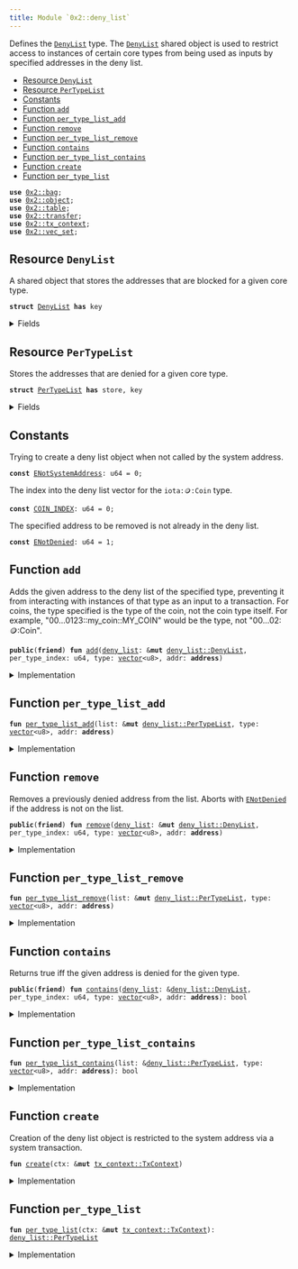 ```yaml
---
title: Module `0x2::deny_list`
---
```


Defines the <code><a href="../iota-framework/deny_list.md#0x2_deny_list_DenyList">DenyList</a></code> type. The <code><a href="../iota-framework/deny_list.md#0x2_deny_list_DenyList">DenyList</a></code> shared object is used to restrict access to
instances of certain core types from being used as inputs by specified addresses in the deny
list.


-  [Resource `DenyList`](#0x2_deny_list_DenyList)
-  [Resource `PerTypeList`](#0x2_deny_list_PerTypeList)
-  [Constants](#@Constants_0)
-  [Function `add`](#0x2_deny_list_add)
-  [Function `per_type_list_add`](#0x2_deny_list_per_type_list_add)
-  [Function `remove`](#0x2_deny_list_remove)
-  [Function `per_type_list_remove`](#0x2_deny_list_per_type_list_remove)
-  [Function `contains`](#0x2_deny_list_contains)
-  [Function `per_type_list_contains`](#0x2_deny_list_per_type_list_contains)
-  [Function `create`](#0x2_deny_list_create)
-  [Function `per_type_list`](#0x2_deny_list_per_type_list)


<pre><code><b>use</b> <a href="../iota-framework/bag.md#0x2_bag">0x2::bag</a>;
<b>use</b> <a href="../iota-framework/object.md#0x2_object">0x2::object</a>;
<b>use</b> <a href="../iota-framework/table.md#0x2_table">0x2::table</a>;
<b>use</b> <a href="../iota-framework/transfer.md#0x2_transfer">0x2::transfer</a>;
<b>use</b> <a href="../iota-framework/tx_context.md#0x2_tx_context">0x2::tx_context</a>;
<b>use</b> <a href="../iota-framework/vec_set.md#0x2_vec_set">0x2::vec_set</a>;
</code></pre>



<Link id="0x2_deny_list_DenyList"></Link>

## Resource `DenyList`

A shared object that stores the addresses that are blocked for a given core type.


<pre><code><b>struct</b> <a href="../iota-framework/deny_list.md#0x2_deny_list_DenyList">DenyList</a> <b>has</b> key
</code></pre>



<details>
<summary>Fields</summary>


<dl>
<dt>
<code>id: <a href="../iota-framework/object.md#0x2_object_UID">object::UID</a></code>
</dt>
<dd>

</dd>
<dt>
<code>lists: <a href="../iota-framework/bag.md#0x2_bag_Bag">bag::Bag</a></code>
</dt>
<dd>
 The individual deny lists.
</dd>
</dl>


</details>

<Link id="0x2_deny_list_PerTypeList"></Link>

## Resource `PerTypeList`

Stores the addresses that are denied for a given core type.


<pre><code><b>struct</b> <a href="../iota-framework/deny_list.md#0x2_deny_list_PerTypeList">PerTypeList</a> <b>has</b> store, key
</code></pre>



<details>
<summary>Fields</summary>


<dl>
<dt>
<code>id: <a href="../iota-framework/object.md#0x2_object_UID">object::UID</a></code>
</dt>
<dd>

</dd>
<dt>
<code>denied_count: <a href="../iota-framework/table.md#0x2_table_Table">table::Table</a>&lt;<b>address</b>, u64&gt;</code>
</dt>
<dd>
 Number of object types that have been banned for a given address.
 Used to quickly skip checks for most addresses.
</dd>
<dt>
<code>denied_addresses: <a href="../iota-framework/table.md#0x2_table_Table">table::Table</a>&lt;<a href="../move-stdlib/vector.md#0x1_vector">vector</a>&lt;u8&gt;, <a href="../iota-framework/vec_set.md#0x2_vec_set_VecSet">vec_set::VecSet</a>&lt;<b>address</b>&gt;&gt;</code>
</dt>
<dd>
 Set of addresses that are banned for a given type.
 For example with <code>iota::coin::Coin</code>: If addresses A and B are banned from using
 "0...0123::my_coin::MY_COIN", this will be "0...0123::my_coin::MY_COIN" -> {A, B}.
</dd>
</dl>


</details>

<Link id="@Constants_0"></Link>

## Constants


<Link id="0x2_deny_list_ENotSystemAddress"></Link>

Trying to create a deny list object when not called by the system address.


<pre><code><b>const</b> <a href="../iota-framework/deny_list.md#0x2_deny_list_ENotSystemAddress">ENotSystemAddress</a>: u64 = 0;
</code></pre>



<Link id="0x2_deny_list_COIN_INDEX"></Link>

The index into the deny list vector for the <code>iota::coin::Coin</code> type.


<pre><code><b>const</b> <a href="../iota-framework/deny_list.md#0x2_deny_list_COIN_INDEX">COIN_INDEX</a>: u64 = 0;
</code></pre>



<Link id="0x2_deny_list_ENotDenied"></Link>

The specified address to be removed is not already in the deny list.


<pre><code><b>const</b> <a href="../iota-framework/deny_list.md#0x2_deny_list_ENotDenied">ENotDenied</a>: u64 = 1;
</code></pre>



<Link id="0x2_deny_list_add"></Link>

## Function `add`

Adds the given address to the deny list of the specified type, preventing it
from interacting with instances of that type as an input to a transaction. For coins,
the type specified is the type of the coin, not the coin type itself. For example,
"00...0123::my_coin::MY_COIN" would be the type, not "00...02::coin::Coin".


<pre><code><b>public</b>(<b>friend</b>) <b>fun</b> <a href="../iota-framework/deny_list.md#0x2_deny_list_add">add</a>(<a href="../iota-framework/deny_list.md#0x2_deny_list">deny_list</a>: &<b>mut</b> <a href="../iota-framework/deny_list.md#0x2_deny_list_DenyList">deny_list::DenyList</a>, per_type_index: u64, type: <a href="../move-stdlib/vector.md#0x1_vector">vector</a>&lt;u8&gt;, addr: <b>address</b>)
</code></pre>



<details>
<summary>Implementation</summary>


<pre><code><b>public</b>(package) <b>fun</b> <a href="../iota-framework/deny_list.md#0x2_deny_list_add">add</a>(
    <a href="../iota-framework/deny_list.md#0x2_deny_list">deny_list</a>: &<b>mut</b> <a href="../iota-framework/deny_list.md#0x2_deny_list_DenyList">DenyList</a>,
    per_type_index: u64,
    `type`: <a href="../move-stdlib/vector.md#0x1_vector">vector</a>&lt;u8&gt;,
    addr: <b>address</b>,
) {
    <b>let</b> bag_entry: &<b>mut</b> <a href="../iota-framework/deny_list.md#0x2_deny_list_PerTypeList">PerTypeList</a> = &<b>mut</b> <a href="../iota-framework/deny_list.md#0x2_deny_list">deny_list</a>.lists[per_type_index];
    bag_entry.<a href="../iota-framework/deny_list.md#0x2_deny_list_per_type_list_add">per_type_list_add</a>(`type`, addr)
}
</code></pre>



</details>

<Link id="0x2_deny_list_per_type_list_add"></Link>

## Function `per_type_list_add`



<pre><code><b>fun</b> <a href="../iota-framework/deny_list.md#0x2_deny_list_per_type_list_add">per_type_list_add</a>(list: &<b>mut</b> <a href="../iota-framework/deny_list.md#0x2_deny_list_PerTypeList">deny_list::PerTypeList</a>, type: <a href="../move-stdlib/vector.md#0x1_vector">vector</a>&lt;u8&gt;, addr: <b>address</b>)
</code></pre>



<details>
<summary>Implementation</summary>


<pre><code><b>fun</b> <a href="../iota-framework/deny_list.md#0x2_deny_list_per_type_list_add">per_type_list_add</a>(
    list: &<b>mut</b> <a href="../iota-framework/deny_list.md#0x2_deny_list_PerTypeList">PerTypeList</a>,
    `type`: <a href="../move-stdlib/vector.md#0x1_vector">vector</a>&lt;u8&gt;,
    addr: <b>address</b>,
) {
    <b>if</b> (!list.denied_addresses.<a href="../iota-framework/deny_list.md#0x2_deny_list_contains">contains</a>(`type`)) {
        list.denied_addresses.<a href="../iota-framework/deny_list.md#0x2_deny_list_add">add</a>(`type`, <a href="../iota-framework/vec_set.md#0x2_vec_set_empty">vec_set::empty</a>());
    };
    <b>let</b> denied_addresses = &<b>mut</b> list.denied_addresses[`type`];
    <b>let</b> already_denied = denied_addresses.<a href="../iota-framework/deny_list.md#0x2_deny_list_contains">contains</a>(&addr);
    <b>if</b> (already_denied) <b>return</b>;

    denied_addresses.insert(addr);
    <b>if</b> (!list.denied_count.<a href="../iota-framework/deny_list.md#0x2_deny_list_contains">contains</a>(addr)) {
        list.denied_count.<a href="../iota-framework/deny_list.md#0x2_deny_list_add">add</a>(addr, 0);
    };
    <b>let</b> denied_count = &<b>mut</b> list.denied_count[addr];
    *denied_count = *denied_count + 1;
}
</code></pre>



</details>

<Link id="0x2_deny_list_remove"></Link>

## Function `remove`

Removes a previously denied address from the list.
Aborts with <code><a href="../iota-framework/deny_list.md#0x2_deny_list_ENotDenied">ENotDenied</a></code> if the address is not on the list.


<pre><code><b>public</b>(<b>friend</b>) <b>fun</b> <a href="../iota-framework/deny_list.md#0x2_deny_list_remove">remove</a>(<a href="../iota-framework/deny_list.md#0x2_deny_list">deny_list</a>: &<b>mut</b> <a href="../iota-framework/deny_list.md#0x2_deny_list_DenyList">deny_list::DenyList</a>, per_type_index: u64, type: <a href="../move-stdlib/vector.md#0x1_vector">vector</a>&lt;u8&gt;, addr: <b>address</b>)
</code></pre>



<details>
<summary>Implementation</summary>


<pre><code><b>public</b>(package) <b>fun</b> <a href="../iota-framework/deny_list.md#0x2_deny_list_remove">remove</a>(
    <a href="../iota-framework/deny_list.md#0x2_deny_list">deny_list</a>: &<b>mut</b> <a href="../iota-framework/deny_list.md#0x2_deny_list_DenyList">DenyList</a>,
    per_type_index: u64,
    `type`: <a href="../move-stdlib/vector.md#0x1_vector">vector</a>&lt;u8&gt;,
    addr: <b>address</b>,
) {
    <a href="../iota-framework/deny_list.md#0x2_deny_list_per_type_list_remove">per_type_list_remove</a>(&<b>mut</b> <a href="../iota-framework/deny_list.md#0x2_deny_list">deny_list</a>.lists[per_type_index], `type`, addr)
}
</code></pre>



</details>

<Link id="0x2_deny_list_per_type_list_remove"></Link>

## Function `per_type_list_remove`



<pre><code><b>fun</b> <a href="../iota-framework/deny_list.md#0x2_deny_list_per_type_list_remove">per_type_list_remove</a>(list: &<b>mut</b> <a href="../iota-framework/deny_list.md#0x2_deny_list_PerTypeList">deny_list::PerTypeList</a>, type: <a href="../move-stdlib/vector.md#0x1_vector">vector</a>&lt;u8&gt;, addr: <b>address</b>)
</code></pre>



<details>
<summary>Implementation</summary>


<pre><code><b>fun</b> <a href="../iota-framework/deny_list.md#0x2_deny_list_per_type_list_remove">per_type_list_remove</a>(
    list: &<b>mut</b> <a href="../iota-framework/deny_list.md#0x2_deny_list_PerTypeList">PerTypeList</a>,
    `type`: <a href="../move-stdlib/vector.md#0x1_vector">vector</a>&lt;u8&gt;,
    addr: <b>address</b>,
) {
    <b>let</b> denied_addresses = &<b>mut</b> list.denied_addresses[`type`];
    <b>assert</b>!(denied_addresses.<a href="../iota-framework/deny_list.md#0x2_deny_list_contains">contains</a>(&addr), <a href="../iota-framework/deny_list.md#0x2_deny_list_ENotDenied">ENotDenied</a>);
    denied_addresses.<a href="../iota-framework/deny_list.md#0x2_deny_list_remove">remove</a>(&addr);
    <b>let</b> denied_count = &<b>mut</b> list.denied_count[addr];
    *denied_count = *denied_count - 1;
    <b>if</b> (*denied_count == 0) {
        list.denied_count.<a href="../iota-framework/deny_list.md#0x2_deny_list_remove">remove</a>(addr);
    }
}
</code></pre>



</details>

<Link id="0x2_deny_list_contains"></Link>

## Function `contains`

Returns true iff the given address is denied for the given type.


<pre><code><b>public</b>(<b>friend</b>) <b>fun</b> <a href="../iota-framework/deny_list.md#0x2_deny_list_contains">contains</a>(<a href="../iota-framework/deny_list.md#0x2_deny_list">deny_list</a>: &<a href="../iota-framework/deny_list.md#0x2_deny_list_DenyList">deny_list::DenyList</a>, per_type_index: u64, type: <a href="../move-stdlib/vector.md#0x1_vector">vector</a>&lt;u8&gt;, addr: <b>address</b>): bool
</code></pre>



<details>
<summary>Implementation</summary>


<pre><code><b>public</b>(package) <b>fun</b> <a href="../iota-framework/deny_list.md#0x2_deny_list_contains">contains</a>(
    <a href="../iota-framework/deny_list.md#0x2_deny_list">deny_list</a>: &<a href="../iota-framework/deny_list.md#0x2_deny_list_DenyList">DenyList</a>,
    per_type_index: u64,
    `type`: <a href="../move-stdlib/vector.md#0x1_vector">vector</a>&lt;u8&gt;,
    addr: <b>address</b>,
): bool {
    <a href="../iota-framework/deny_list.md#0x2_deny_list_per_type_list_contains">per_type_list_contains</a>(&<a href="../iota-framework/deny_list.md#0x2_deny_list">deny_list</a>.lists[per_type_index], `type`, addr)
}
</code></pre>



</details>

<Link id="0x2_deny_list_per_type_list_contains"></Link>

## Function `per_type_list_contains`



<pre><code><b>fun</b> <a href="../iota-framework/deny_list.md#0x2_deny_list_per_type_list_contains">per_type_list_contains</a>(list: &<a href="../iota-framework/deny_list.md#0x2_deny_list_PerTypeList">deny_list::PerTypeList</a>, type: <a href="../move-stdlib/vector.md#0x1_vector">vector</a>&lt;u8&gt;, addr: <b>address</b>): bool
</code></pre>



<details>
<summary>Implementation</summary>


<pre><code><b>fun</b> <a href="../iota-framework/deny_list.md#0x2_deny_list_per_type_list_contains">per_type_list_contains</a>(
    list: &<a href="../iota-framework/deny_list.md#0x2_deny_list_PerTypeList">PerTypeList</a>,
    `type`: <a href="../move-stdlib/vector.md#0x1_vector">vector</a>&lt;u8&gt;,
    addr: <b>address</b>,
): bool {
    <b>if</b> (!list.denied_count.<a href="../iota-framework/deny_list.md#0x2_deny_list_contains">contains</a>(addr)) <b>return</b> <b>false</b>;

    <b>let</b> denied_count = &list.denied_count[addr];
    <b>if</b> (*denied_count == 0) <b>return</b> <b>false</b>;

    <b>if</b> (!list.denied_addresses.<a href="../iota-framework/deny_list.md#0x2_deny_list_contains">contains</a>(`type`)) <b>return</b> <b>false</b>;

    <b>let</b> denied_addresses = &list.denied_addresses[`type`];
    denied_addresses.<a href="../iota-framework/deny_list.md#0x2_deny_list_contains">contains</a>(&addr)
}
</code></pre>



</details>

<Link id="0x2_deny_list_create"></Link>

## Function `create`

Creation of the deny list object is restricted to the system address
via a system transaction.


<pre><code><b>fun</b> <a href="../iota-framework/deny_list.md#0x2_deny_list_create">create</a>(ctx: &<b>mut</b> <a href="../iota-framework/tx_context.md#0x2_tx_context_TxContext">tx_context::TxContext</a>)
</code></pre>



<details>
<summary>Implementation</summary>


<pre><code><b>fun</b> <a href="../iota-framework/deny_list.md#0x2_deny_list_create">create</a>(ctx: &<b>mut</b> TxContext) {
    <b>assert</b>!(ctx.sender() == @0x0, <a href="../iota-framework/deny_list.md#0x2_deny_list_ENotSystemAddress">ENotSystemAddress</a>);

    <b>let</b> <b>mut</b> lists = <a href="../iota-framework/bag.md#0x2_bag_new">bag::new</a>(ctx);
    lists.<a href="../iota-framework/deny_list.md#0x2_deny_list_add">add</a>(<a href="../iota-framework/deny_list.md#0x2_deny_list_COIN_INDEX">COIN_INDEX</a>, <a href="../iota-framework/deny_list.md#0x2_deny_list_per_type_list">per_type_list</a>(ctx));
    <b>let</b> deny_list_object = <a href="../iota-framework/deny_list.md#0x2_deny_list_DenyList">DenyList</a> {
        id: <a href="../iota-framework/object.md#0x2_object_iota_deny_list_object_id">object::iota_deny_list_object_id</a>(),
        lists,
    };
    <a href="../iota-framework/transfer.md#0x2_transfer_share_object">transfer::share_object</a>(deny_list_object);
}
</code></pre>



</details>

<Link id="0x2_deny_list_per_type_list"></Link>

## Function `per_type_list`



<pre><code><b>fun</b> <a href="../iota-framework/deny_list.md#0x2_deny_list_per_type_list">per_type_list</a>(ctx: &<b>mut</b> <a href="../iota-framework/tx_context.md#0x2_tx_context_TxContext">tx_context::TxContext</a>): <a href="../iota-framework/deny_list.md#0x2_deny_list_PerTypeList">deny_list::PerTypeList</a>
</code></pre>



<details>
<summary>Implementation</summary>


<pre><code><b>fun</b> <a href="../iota-framework/deny_list.md#0x2_deny_list_per_type_list">per_type_list</a>(ctx: &<b>mut</b> TxContext): <a href="../iota-framework/deny_list.md#0x2_deny_list_PerTypeList">PerTypeList</a> {
    <a href="../iota-framework/deny_list.md#0x2_deny_list_PerTypeList">PerTypeList</a> {
        id: <a href="../iota-framework/object.md#0x2_object_new">object::new</a>(ctx),
        denied_count: <a href="../iota-framework/table.md#0x2_table_new">table::new</a>(ctx),
        denied_addresses: <a href="../iota-framework/table.md#0x2_table_new">table::new</a>(ctx),
    }
}
</code></pre>



</details>
